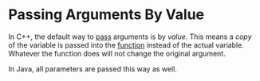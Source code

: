 <Tag tag="Programming"/>

# Passing Arguments By Value

<TimeStamp updated="February 27, 2022, 9:20  PM ET"/>

In C++, the default way 
to [pass](/passing-arguments-to-functions) arguments is by _value_.
This means a _copy_ of the variable is passed into the [function](/what-is-a-function) 
instead of the actual variable. Whatever 
the function does will not change the original argument.

In Java, all parameters are passed this way as well.